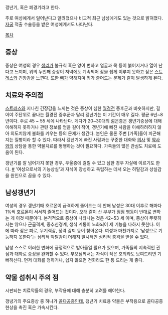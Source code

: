 갱년기, 혹은 폐경기라고 한다.

주로 여성에게서 일어난다고 알려졌으나 비교적 최근 남성에게도 있는 것으로 밝혀졌다. [[자궁]] 적출 수술등을 받은 여성에게서도 나타난다.

[[목차]]
== 증상 ==
증상은 여성의 경우 [[생리]]가 불규칙 혹은 양이 변하고 얼굴과 목 등이 붉어지거나 열이 난다고 느끼며, 위의 두번째 증상이 저녁에도 계속되어 잠을 쉽게 이루지 못하고 잦은 [[스트레스]]와 긴장감을 느낀다. 또한 [[뼈]]가 약해지며 키가 줄어드는 문제가 같이 발생하게 된다.

== 치료와 주의점 ==
[[스트레스]]와 지나친 긴장감을 느끼는 것은 증상이 심한 [[월경]]전 증후군과 비슷하지만, 길어야 주단위로 끝나는 월경전 증후군과 달리 갱년기는 이 기간이 매우 길다. 평균 6년~8년이다. 주로 45 ~ 55 세에 나타난다. 게다가 20~30대의 젊은층은 갱년기증상에 대해 이해하지 못하거나 관련 정보를 얻을 길이 적어, 갱년기에 빠진 사람을 이해하려하지 않아 의도치않게 불화를 키우는 등의 문제가 생긴다. 본인은 물론 주변 [가족]들이 피곤해지는 질병이라 할 수 있다. 따라서 갱년기에 빠진 사람과는 꾸준한 대화와 [[의사]] 및 [[약사]]와의 상담을 통한 약물치료를 병행하는 것이 필요하다. 가족들의 많은 관심도 치료에 도움이 된다.

갱년기를 잘 넘어가지 못한 경우, 우울증에 걸릴 수 있고 심한 경우 자살에 이르기도 한다. [http://m.khan.co.kr/view.html?artid=201211151148471&code=950201 #] '여성으로서의 기능상실'과 자식이 장성하고 독립하는 데서 오는 허탈감과 상실감을 원인으로 꼽을 수 있다.

== 남성갱년기 ==
여성의 경우 갱년기때 호르몬이 급격하게 줄어드는 데 반해 남성은 30대 이후로 해마다 1%씩 호르몬이 서서히 줄어드는 것이다. 오래 같이 산 부부가 점점 행동이 반대로 변하는 게 이것 때문이다. 본격적으로 증상이 나타나는 것은 42~53 세 이며, 증상이 뚜렷하지는 않으나 근골격계, 중추신경계, 생식 계통이 노화되어 제 기능을 다하지 못한다. 이에 따라 잦은 피로, 무기력감, 정력 감퇴 등이 찾아온다. 여성과 마찬가지로 '남성으로 기능하지 못한다'는 심리적 박탈감이 더해져 일시적인 심리적 충격을 받을 수 있다.

남성 스스로 이러한 변화에 긍정적으로 받아들일 필요가 있으며, 가족들의 지속적인 관심과 대화로 증상을 완화할 수 있다. 부모님께서는 자식이 작은 호의라도 보여드리면 기뻐하신다. 먼저 대화를 청하거나, 쉽지 않으면 전화라도 한 통 드리는 게 좋다.


== 약물 섭취시 주의 점 ==
시판되는 치료약들의 경우, 부작용에 대해 충분히 고려를 해야한다.

갱녕기의 주요증상 중 하나가 [[골다공증]]인데, 갱년기 치료용 약물은 부작용으로 골다공증 현상을 촉진 혹은 가속시킨다.

